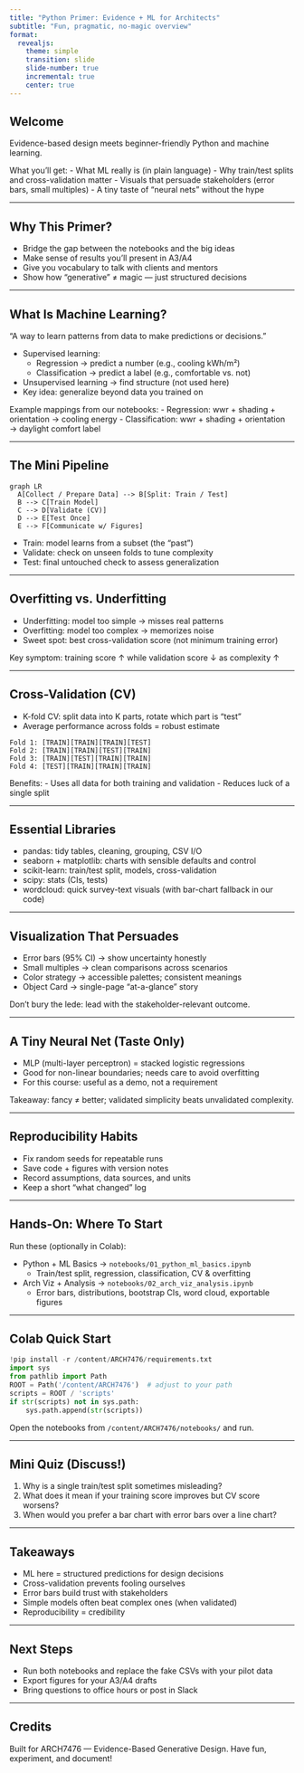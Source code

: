 ```yaml
---
title: "Python Primer: Evidence + ML for Architects"
subtitle: "Fun, pragmatic, no-magic overview"
format:
  revealjs:
    theme: simple
    transition: slide
    slide-number: true
    incremental: true
    center: true
---
```


## Welcome

Evidence-based design meets beginner-friendly Python and machine learning.

What you’ll get:
- What ML really is (in plain language)
- Why train/test splits and cross-validation matter
- Visuals that persuade stakeholders (error bars, small multiples)
- A tiny taste of “neural nets” without the hype

---

## Why This Primer?

- Bridge the gap between the notebooks and the big ideas
- Make sense of results you’ll present in A3/A4
- Give you vocabulary to talk with clients and mentors
- Show how “generative” ≠ magic — just structured decisions

---

## What Is Machine Learning?

"A way to learn patterns from data to make predictions or decisions."

- Supervised learning:
  - Regression → predict a number (e.g., cooling kWh/m²)
  - Classification → predict a label (e.g., comfortable vs. not)
- Unsupervised learning → find structure (not used here)
- Key idea: generalize beyond data you trained on

::: notes
Example mappings from our notebooks:
- Regression: wwr + shading + orientation → cooling energy
- Classification: wwr + shading + orientation → daylight comfort label
:::

---

## The Mini Pipeline

```mermaid
graph LR
  A[Collect / Prepare Data] --> B[Split: Train / Test]
  B --> C[Train Model]
  C --> D[Validate (CV)]
  D --> E[Test Once]
  E --> F[Communicate w/ Figures]
```

- Train: model learns from a subset (the “past”)
- Validate: check on unseen folds to tune complexity
- Test: final untouched check to assess generalization

---

## Overfitting vs. Underfitting

- Underfitting: model too simple → misses real patterns
- Overfitting: model too complex → memorizes noise
- Sweet spot: best cross-validation score (not minimum training error)

Key symptom: training score ↑ while validation score ↓ as complexity ↑

---

## Cross-Validation (CV)

- K-fold CV: split data into K parts, rotate which part is “test”
- Average performance across folds = robust estimate

```text
Fold 1: [TRAIN][TRAIN][TRAIN][TEST]
Fold 2: [TRAIN][TRAIN][TEST][TRAIN]
Fold 3: [TRAIN][TEST][TRAIN][TRAIN]
Fold 4: [TEST][TRAIN][TRAIN][TRAIN]
```

Benefits:
- Uses all data for both training and validation
- Reduces luck of a single split

---

## Essential Libraries

- pandas: tidy tables, cleaning, grouping, CSV I/O
- seaborn + matplotlib: charts with sensible defaults and control
- scikit-learn: train/test split, models, cross-validation
- scipy: stats (CIs, tests)
- wordcloud: quick survey-text visuals (with bar-chart fallback in our code)

---

## Visualization That Persuades

- Error bars (95% CI) → show uncertainty honestly
- Small multiples → clean comparisons across scenarios
- Color strategy → accessible palettes; consistent meanings
- Object Card → single-page “at-a-glance” story

::: callout-tip
Don’t bury the lede: lead with the stakeholder-relevant outcome.
:::

---

## A Tiny Neural Net (Taste Only)

- MLP (multi-layer perceptron) = stacked logistic regressions
- Good for non-linear boundaries; needs care to avoid overfitting
- For this course: useful as a demo, not a requirement

Takeaway: fancy ≠ better; validated simplicity beats unvalidated complexity.

---

## Reproducibility Habits

- Fix random seeds for repeatable runs
- Save code + figures with version notes
- Record assumptions, data sources, and units
- Keep a short “what changed” log

---

## Hands-On: Where To Start

Run these (optionally in Colab):

- Python + ML Basics → `notebooks/01_python_ml_basics.ipynb`
  - Train/test split, regression, classification, CV & overfitting
- Arch Viz + Analysis → `notebooks/02_arch_viz_analysis.ipynb`
  - Error bars, distributions, bootstrap CIs, word cloud, exportable figures

---

## Colab Quick Start

```python
!pip install -r /content/ARCH7476/requirements.txt
import sys
from pathlib import Path
ROOT = Path('/content/ARCH7476')  # adjust to your path
scripts = ROOT / 'scripts'
if str(scripts) not in sys.path:
    sys.path.append(str(scripts))
```

Open the notebooks from `/content/ARCH7476/notebooks/` and run.

---

## Mini Quiz (Discuss!)

1) Why is a single train/test split sometimes misleading?
2) What does it mean if your training score improves but CV score worsens?
3) When would you prefer a bar chart with error bars over a line chart?

---

## Takeaways

- ML here = structured predictions for design decisions
- Cross-validation prevents fooling ourselves
- Error bars build trust with stakeholders
- Simple models often beat complex ones (when validated)
- Reproducibility = credibility

---

## Next Steps

- Run both notebooks and replace the fake CSVs with your pilot data
- Export figures for your A3/A4 drafts
- Bring questions to office hours or post in Slack

---

## Credits

Built for ARCH7476 — Evidence-Based Generative Design.
Have fun, experiment, and document!

